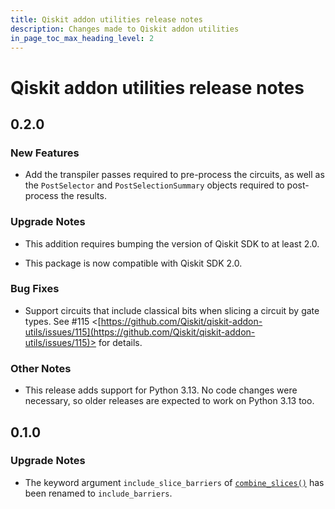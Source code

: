```yaml
---
title: Qiskit addon utilities release notes
description: Changes made to Qiskit addon utilities
in_page_toc_max_heading_level: 2
---
```


<span id="release-notes" />

<span id="id1" />

# Qiskit addon utilities release notes

<span id="release-notes-0-2-0" />

<span id="id2" />

## 0.2.0

<span id="release-notes-0-2-0-new-features" />

### New Features

*   Add the transpiler passes required to pre-process the circuits, as well as the `PostSelector` and `PostSelectionSummary` objects required to post-process the results.

<span id="release-notes-0-2-0-upgrade-notes" />

### Upgrade Notes

*   This addition requires bumping the version of Qiskit SDK to at least 2.0.

*   This package is now compatible with Qiskit SDK 2.0.

<span id="release-notes-0-2-0-bug-fixes" />

### Bug Fixes

*   Support circuits that include classical bits when slicing a circuit by gate types. See #115 \<[https://github.com/Qiskit/qiskit-addon-utils/issues/115](https://github.com/Qiskit/qiskit-addon-utils/issues/115)> for details.

<span id="release-notes-0-2-0-other-notes" />

### Other Notes

*   This release adds support for Python 3.13. No code changes were necessary, so older releases are expected to work on Python 3.13 too.

<span id="release-notes-0-1-0" />

<span id="id3" />

## 0.1.0

<span id="release-notes-0-1-0-upgrade-notes" />

<span id="id4" />

### Upgrade Notes

*   The keyword argument `include_slice_barriers` of [`combine_slices()`](slicing#combine_slices "qiskit_addon_utils.slicing.combine_slices") has been renamed to `include_barriers`.

